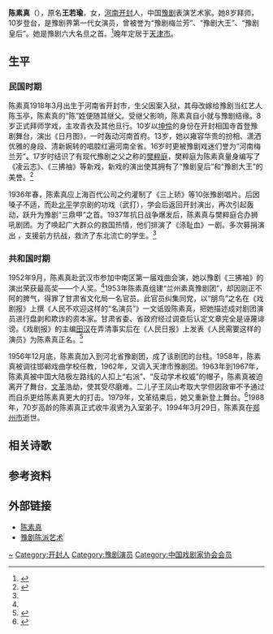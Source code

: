{{Otheruses|陈素珍|other=本文介绍的是豫剧名旦陈素真，同名或類似名的其它條目描述}}
{{藝人
|姓名 =陈素真 
|類型 = 女演员
|圖片 =Yuju chensuzhen (in 1940).png
|圖片尺寸 =200px
|圖片簡介 = 
|原名 = 王若瑜
|外文名 = 
|外文 =  
|羅馬拼音 = 
|英文名 = 
|暱稱 = 
|其他藝名 = 
|國籍 = {{PRC}}
|民族 = 汉族
|籍貫 = 
|出生日期 = 1918年4月30日
|出生地點 = {{ROC-1912}}[[河南省_(中华民国)|河南省]][[开封市|开封市]]
|逝世日期 = {{dda|1994|3|29|1918|4|30}}
|逝世地點 = {{CHN}}[[河南省|河南省]][[郑州市|郑州市]]
|職業 = [[豫剧|豫剧]]表演艺术家
|語言 = [[河南话|河南话]]
|教育程度 = 
|宗教信仰 =
|配偶 = 
|兒女 = 
|父母 = 
|音樂類型 = 
|演奏樂器 = 
|出道地點 = 
|出道作 = 
|出道日期 = 
|代表作 = 
|活躍年代 = 
|唱片公司 = 
|經紀公司 = 
|網站 = 
|相關團體 = 
|獎項 = 
|IMDb = 
}}
'''陈素真'''（{{bd|1918年|4月30日|1994年|3月29日}}），原名'''王若瑜'''，女，[[河南省|河南]][[开封市|开封]]人，中国[[豫剧|豫剧]]表演艺术家。她8岁拜师，10岁登台，是豫剧界第一代女演员，曾被誉为“豫剧梅兰芳”、“豫剧大王”、“豫剧皇后”。她是豫剧六大名旦之首。<ref name="hdrb">{{cite web|url=http://www.handannews.com.cn/kejiao/2008-12/08/content_1327059.htm|title=一代豫剧宗师陈素真|publisher=邯郸日报|date=2008-12-08|language=zh-hans|access-date=2011-12-21|archive-url=https://web.archive.org/web/20140821213351/http://www.handannews.com.cn/kejiao/2008-12/08/content_1327059.htm|archive-date=2014-08-21|dead-url=yes}}</ref>晚年定居于[[天津市|天津市]]。

== 生平 ==
=== 民国时期 ===
陈素真1918年3月出生于河南省开封市，生父因案入狱，其母改嫁给豫剧当红艺人陈玉亭，陈素真的“陈”姓便随其继父。受继父影响，陈素真自小就与豫剧结缘。8岁正式拜师学戏，主攻青衣及其他旦行。10岁以[[坤伶|坤伶]]的身份在开封相国寺首登豫剧舞台，演出《日月图》，一时轰动河南首府。13岁，她以雍容华贵的扮相、潇洒优雅的身段、清新婉转的唱腔红遍河南全省。16岁时更被豫剧戏迷们誉为“河南梅兰芳”。17岁时结识了有现代豫剧之父之称的[[樊粹庭|樊粹庭]]，樊粹庭为陈素真量身编写了《凌云志》、《三拂袖》等新戏，新戏的演出使其拥有了“豫剧皇后”和“豫剧大王”的美誉。<ref name="kfcsz">{{cite web|url=http://www.kfzx.gov.cn/wenzhang_xx.asp?TypeNumber=00100004&ID=2171|title=陈素真简介|publisher=开封议政网|date=2009-12-22 | language =zh-hans }}</ref>

1936年春，陈素真应上海百代公司之约灌制了《三上轿》等10张豫剧唱片。后因嗓子不适，而赴[[北平|北平]]学京剧的功戏（武打），学会后返回开封演出，再次引起轰动，跃升为豫剧“三鼎甲”之首。1937年抗日战争爆发后，陈素真与樊粹庭合办狮吼剧团。为了唤起广大群众的救国热情，他们排演了《涤耻血》一剧。多次募捐演出 ，支援前方抗战，救济了东北流亡的学生。<ref name="hdrb"/>

=== 共和国时期 ===
1952年9月，陈素真赴武汉市参加中南区第一届戏曲会演，她以豫剧《三拂袖》的演出荣获最高奖——个人奖。<ref name="kfcsz"/>1953年陈素真组建“兰州素真豫剧团”，却因刚正不阿的脾气，得罪了甘肃省文化局一名官员。此官员纠集同党，以“朋鸟”之名在《戏剧报》上撰《人民不欢迎这样的“名演员”》一文诋毁陈素真，把她描述成对剧团演员进行盘剥和欺诈的资本家。甘肃省委、省政府经过调查后认定文章完全是诬蔑诽谤。《戏剧报》的主编[[田汉|田汉]]在弄清事实后在《人民日报》上发表《人民需要这样的演员》为陈素真正名。<ref>{{cite web|url=http://www.kfzx.gov.cn/wenzhang_xx.asp?TypeNumber=00100004&ID=1583|title=人民需要这样的演员|publisher=人民日报|date=1957年6月22日 | language =zh-hans }}</ref>

1956年12月底，陈素真加入到河北省豫剧团，成了该剧团的台柱。1958年，陈素真被调往邯郸戏曲学校任教，1962年，又调入天津市豫剧团。1963年到1967年，陈素真被中国大陆极左路线的人扣上“右派”、“反动学术权威”的帽子，陈素真被迫离开了舞台，[[文革|文革]]浩劫，使其受尽磨难。二儿子王凤山考取大学但因政审不予通过而自杀更给陈素真更大的打击。1979年，文革结束后，她又重新登上舞台。<ref>{{cite web|url=http://www.henanxi.net/cms/movie/special/show.php?specialid=4|title=陈素真|publisher=梨园豫曲|date=|language=zh-hans|access-date=2011-12-21|archive-url=https://web.archive.org/web/20160304095240/http://www.henanxi.net/cms/movie/special/show.php?specialid=4|archive-date=2016-03-04|dead-url=yes}}</ref>1988年，70岁高龄的陈素真正式收牛淑贤为入室弟子。1994年3月29日，陈素真在[[郑州市|郑州市]]逝世。

== 相关诗歌 ==
{{cquote|中州云起几歌仙，苦练勤修数汝先。<br />
几度弓腰明月下，何妨碎步铁窗前。<br />
袖舞辛酸艳容女，辫飞情焰叶含嫣。<br />
人民要汝添光彩，珍重金喉昔盛年。 
|《田汉赠陈素真同志》—[[田汉|田汉]]|
}}

== 参考资料 ==
{{reflist}}

== 外部链接 ==
* [http://so.tudou.com/nisearch/%E9%99%88%E7%B4%A0%E7%9C%9F/ 陈素真]{{dead link|date=2018年5月 |bot=InternetArchiveBot |fix-attempted=yes }}
* [http://www.tudou.com/playlist/id5686557.html 豫剧陈派艺术] {{Wayback|url=http://www.tudou.com/playlist/id5686557.html |date=20190713220415 }}

{{豫剧名角}}
{{中国戏剧家协会第三届理事会}}
{{中国文学艺术界联合会第四届全国委员会}}

{{Authority control}}
{{DEFAULTSORT:Chen陈}}
[[Category:王姓|~]]
[[Category:开封人|Category:开封人]]
[[Category:豫剧演员|Category:豫剧演员]]
[[Category:中国戏剧家协会会员|Category:中国戏剧家协会会员]]